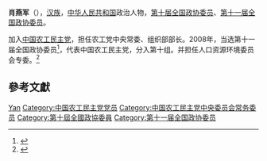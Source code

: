 '''肖燕军'''（{{bd|1949年|5月|}}），[[汉族|汉族]]，[[中华人民共和国|中华人民共和国]]政治人物，[[第十届全国政协委员|第十届全国政协委员]]、[[第十一届全国政协委员|第十一届全国政协委员]]。

加入[[中国农工民主党|中国农工民主党]]，担任农工党中央常委、组织部部长。2008年，当选第十一届全国政协委员<ref>{{cite news|title=第十一届全国政协委员名单|url=http://www.indaa.com.cn/zt/2009qglh/zxzs/200903/t20090303_127573.html|accessdate=2013-04-09|newspaper=新华社北京1月25日电 中国人民政治协商会议第十一届全国委员会委员名单(共2237人，2008年1月25日政协第十届全国委员会常务委员会第二十次会议通过)|date=2008年1月25日|deadurl=yes|archiveurl=https://web.archive.org/web/20130928014403/http://www.indaa.com.cn/zt/2009qglh/zxzs/200903/t20090303_127573.html|archivedate=2013年9月28日}}</ref>，代表中国农工民主党，分入第十组。并担任人口资源环境委员会专委。<ref>{{cite news|title=全国政协信息-肖燕军|url=http://www.cppcc.gov.cn/CMS/wylibary/showJcwyxtInfoWylibary.action?tabJcwyxt.guid=11W0003460&wytype=wjwy|accessdate=2013-04-11|newspaper=全国政协委员会}}</ref>

== 參考文獻 ==
{{reflist}}

{{中国政治人物小作品}}
{{中国农工民主党第十三届中央委员会}}
{{中国农工民主党第十四届中央委员会}}

{{Authority control}}
{{DEFAULTSORT:Xiao肖}}
[[Category:肖姓|Yan]]
[[Category:中国农工民主党党员|Category:中国农工民主党党员]]
[[Category:中国农工民主党中央委员会常务委员|Category:中国农工民主党中央委员会常务委员]]
[[Category:第十屆全國政協委員|Category:第十屆全國政協委員]]
[[Category:第十一届全国政协委员|Category:第十一届全国政协委员]]